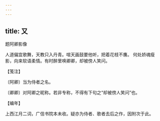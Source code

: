 ```yaml
---
---
---
```

title: 又
---



题阿卿影像





人道偏宜歌舞，天教只入丹青。喧天画鼓要他听，把着花枝不譍。 何处娇魂瘦影，向来软语柔情。有时醉里唤卿卿，却被傍人笑问。





【笺注】


〔阿卿〕当为侍者之名。

〔卿卿〕对阿卿之昵称。若非专称，不得有下句之“却被傍人笑问”也。





【编年】


上西江月二词，广信书院本未收。疑亦为侍者、歌者去后之作，因附次于此。